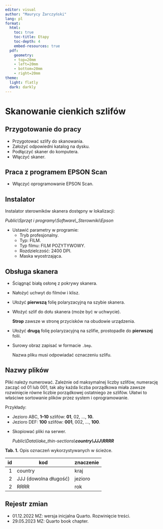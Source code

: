 ```yaml
---
editor: visual
author: "Maurycy Żarczyński"
lang: pl
format:
  html:
    toc: true
    toc-title: Etapy
    toc-depth: 4
    embed-resources: true
  pdf:
    geometry: 
    - top=20mm
    - left=20mm
    - bottom=20mm
    - right=20mm
theme:
  light: flatly
  dark: darkly
---
```


# Skanowanie cienkich szlifów

## Przygotowanie do pracy

-   Przygotować szlify do skanowania.
-   Założyć odpowiedni katalog na dysku.
-   Podłączyć skaner do komputera.
-   Włączyć skaner.

## Praca z programem EPSON Scan

-   Włączyć oprogramowanie EPSON Scan.

::: callout-tip
## Instalator

Instalator sterowników skanera dostępny w lokalizacji:

*Public\\Sprzęt i programy\\Software\\\_Sterowniki\\Epson*
:::

-   Ustawić parametry w programie:
    -   Tryb profesjonalny.
    -   Typ: FILM.
    -   Typ filmu: FILM POZYTYWOWY.
    -   Rozdzielczość: 2400 DPI.
    -   Maska wyostrzająca.

## Obsługa skanera

-   Ściągnąć białą osłonę z pokrywy skanera.

-   Nałożyć uchwyt do filmów i klisz.

-   Ułożyć **pierwszą** folię polaryzacyjną na szybie skanera.

-   Włożyć szlif do dołu skanera (może być w uchwycie).

    **Strop** zawsze w stronę przycisków na obudowie urządzenia.

-   Ułożyć **drugą** folię polaryzacyjną na szlifie, prostopadle do **pierwszej** folii.

-   Surowy obraz zapisać w formacie `.bmp`.

    Nazwa pliku musi odpowiadać oznaczeniu szlifu.

::: callout-tip
## Nazwy plików

Pliki należy numerować. Zależnie od maksymalnej liczby szlifów, numerację zacząć od 01 lub 001, tak aby każda liczba porządkowa miała zawsze rozwinięcie równe liczbie porządkowej ostatniego ze szlifów. Ułatwi to właściwe sortowanie plików przez system i oprogramowanie.
:::

Przykłady:

-   Jezioro ABC, **1--10** szlifów: **01**, 02, ..., **10.**
-   Jezioro DEF: **100** szlifów: **001**, 002, ..., **100**.

```{=html}
<!-- -->
```
-   Skopiować pliki na serwer.

    *Public\\Data\\lake_thin-sections\\**country\\JJJ\\RRRR***

**Tab. 1.** Opis oznaczeń wykorzystywanych w ścieżce.

|  id | kod                   | znaczenie |
|----:|-----------------------|-----------|
|   1 | country               | kraj      |
|   2 | JJJ (dowolna długość) | jezioro   |
|   2 | RRRR                  | rok       |

## Rejestr zmian

-   01.12.2022 MZ: wersja inicjalna Quarto. Rozwinięcie treści.
-   29.05.2023 MZ: Quarto book chapter.
